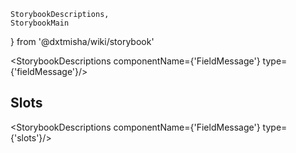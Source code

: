     StorybookDescriptions,
    StorybookMain
} from '@dxtmisha/wiki/storybook'


[//]: # (:documentation-import [!] System label / Системная метка)
[//]: # (:documentation-import [!] System label / Системная метка)

<Meta of={FieldMessage}/>
<StorybookMain
    name={FieldMessageWikiStorybook.getName()}
    description={FieldMessageWikiStorybook.getDescription()}
    story={FieldMessage.FieldMessage}
/>

[//]: # (:documentation-body [!] System label / Системная метка)

<StorybookDescriptions componentName={'FieldMessage'} type={'fieldMessage'}/>
    
[//]: # (:documentation-body [!] System label / Системная метка)

[//]: # (:documentation-events [!] System label / Системная метка)
[//]: # (:documentation-events [!] System label / Системная метка)

[//]: # (:documentation-expose [!] System label / Системная метка)
[//]: # (:documentation-expose [!] System label / Системная метка)

[//]: # (:documentation-slots [!] System label / Системная метка)
## Slots

<StorybookDescriptions componentName={'FieldMessage'} type={'slots'}/>
<Canvas of={FieldMessage.FieldMessageSlots}/>
    
[//]: # (:documentation-slots [!] System label / Системная метка)
